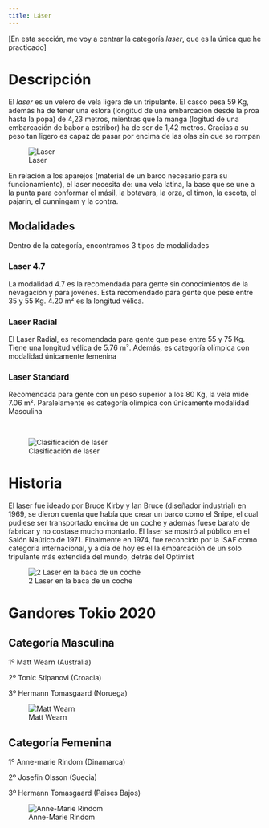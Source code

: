 ```yaml
---
title: Láser
---
```


[En esta sección, me voy a centrar la categoría *laser*, que es la única que he practicado]

# Descripción

El *laser* es un velero de vela ligera de un tripulante. El casco pesa 59 Kg, además ha de tener una eslora (longitud de una embarcación desde la proa hasta la popa) de 4,23 metros, mientras que la manga (logitud de una embarcación de babor a estribor) ha de ser de 1,42 metros. Gracias a su peso tan ligero es capaz de pasar por encima de las olas sin que se rompan

![Laser](../img/laser.png)

En relación a los aparejos (material de un barco necesario para su funcionamiento), el laser necesita de: una vela latina, la base que se une a la punta para conformar el másil, la botavara, la orza, el timon, la escota, el pajarín, el cunningam y la contra.

## Modalidades

Dentro de la categoría, encontramos 3 tipos de modalidades

### Laser 4.7

La modalidad 4.7 es la recomendada para gente sin conocimientos de la nevagación y para jovenes. Esta recomendado para gente que pese entre 35 y 55 Kg. 4.20 m² es la longitud vélica.


### Laser Radial

El Laser Radial, es recomendada para gente que pese entre 55 y 75 Kg. Tiene una longitud vélica de 5.76 m². Además, es categoría olímpica con modalidad únicamente femenina

### Laser Standard

Recomendada para gente con un peso superior a los 80 Kg, la vela mide 7.06 m². Paralelamente es categoría olímpica con únicamente modalidad Masculina

<br>

![Clasificación de laser](../img/FormulaLaser.JPG)

# Historia

El laser fue ideado por Bruce Kirby y Ian Bruce (diseñador industrial) en 1969, se dieron cuenta que había que crear un barco como el Snipe, el cual pudiese ser transportado encima de un coche y además fuese barato de fabricar y no costase mucho montarlo. El laser se mostró al público en el Salón Naútico de 1971. Finalmente en 1974, fue reconcido por la ISAF como categoría internacional, y a día de hoy es el la embarcación de un solo tripulante más extendida del mundo, detrás del Optimist

![2 Laser en la baca de un coche](../img/laser-coche.jpg)

# Gandores Tokio 2020

## Categoría Masculina

1º Matt Wearn (Australia)

2º Tonic Stipanovi (Croacia)

3º Hermann Tomasgaard (Noruega)


![Matt Wearn](../img/Matt.png)

## Categoría Femenina

1º Anne-marie Rindom (Dinamarca)

2º Josefin Olsson (Suecia)

3º Hermann Tomasgaard (Paises Bajos)


![Anne-Marie Rindom](../img/ann.jpg)